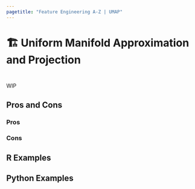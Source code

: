 ```yaml
---
pagetitle: "Feature Engineering A-Z | UMAP"
---
```


# 🏗️ Uniform Manifold Approximation and Projection {#sec-too-many-umap}

::: {style="visibility: hidden; height: 0px;"}
## UMAP
:::


WIP

## Pros and Cons

### Pros

### Cons

## R Examples

## Python Examples
